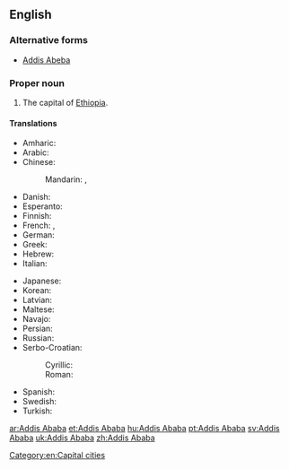 ==English==

{{wikipedia}}

===Alternative forms===
* [[Addis Abeba]]

===Proper noun===
{{en-proper noun}}

# The capital of [[Ethiopia]].

====Translations====
{{trans-top|capital of Ethiopia}}
* Amharic: {{t-|am|አዲስ አበባ|tr=Addis Ababā}}
* Arabic: {{t-|ar|أديس أبابا|f|tr='adiis ʼabaaba}}
* Chinese:
*: Mandarin: {{t|cmn|亞的斯亞貝巴|sc=Hani}}, {{t|cmn|亚的斯亚贝巴|tr=Yàdìsīyàbèibā|sc=Hani}}
* Danish: {{t-|da|Addis Ababa}}
* Esperanto: {{t-|eo|Adisabebo}}
* Finnish: {{t+|fi|Addis Abeba}}
* French: {{t+|fr|Addis-Abeba}}, {{t-|fr|Addis-Ababa}}
* German: {{t+|de|Addis Abeba}}
* Greek: {{t-|el|Αντίς Αμπέμπα|f|tr=Antís Ampémpa}}
* Hebrew: {{t-|he|אדיס אבבה|tr=Adīs Ababa}}
* Italian: {{t-|it|Addis Ababa}}
{{trans-mid}}
* Japanese: {{t-|ja|アジスアベバ|tr=Ajisuabeba}}
* Korean: {{t-|ko|아디스아바바|tr=Adiseuababa}}
* Latvian: {{t-|lv|Adisabeba}}
* Maltese: {{t-|mt|Addis Ababa}}
* Navajo: {{tø|nv|Ádis Áwewah}}
* Persian: {{t+|fa|آدیس آبابا|tr=âdis âbâbâ|sc=fa-Arab}}
* Russian: {{t-|ru|Аддис-Абеба|f|tr=Addís-Abéba}}
* Serbo-Croatian:
*: Cyrillic: {{t-|sh|Адис Абеба|f}}
*: Roman: {{t-|sh|Adis Abeba|f}}
* Spanish: {{t+|es|Addis Abeba|f}}
* Swedish: {{t+|sv|Addis Abeba}}
* Turkish: {{t-|tr|Addis Ababa}}
{{trans-bottom}}

[[Category:en:Capital cities]]

[[ar:Addis Ababa]]
[[et:Addis Ababa]]
[[hu:Addis Ababa]]
[[pt:Addis Ababa]]
[[sv:Addis Ababa]]
[[uk:Addis Ababa]]
[[zh:Addis Ababa]]